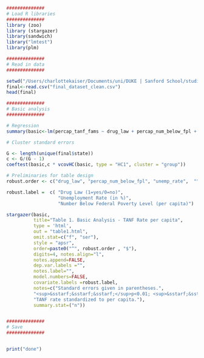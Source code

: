 ```r
##############
# Load R libraries
##############
library (zoo)
library (stargazer)
library(sandwich)
library("lmtest")
library(plm)

##############
# Read in data 
##############

setwd("/Users/charlottekaiser/Documents/uni/DUKE | Sanford School/studies/Unifying DS/project/Policy-Stats-Team/20_intermediate_data")
final<-read.csv("final_dataset_clean.csv")
head(final)

##############
# Basic analysis
##############

# Regression
summary(basic<-lm(percap_tanf_fams ~ drug_law + percap_num_below_fpl + unemp_rate + (state) + (year),data=final))

# Cluster standard errors

G <- length(unique(final$state))
c <- G/(G - 1)
coeftest(basic,c * vcovHC(basic, type = "HC1", cluster = "group"))

# Preliminaries for table design
robust.order <- c("drug_law", "percap_num_below_fpl", "unemp_rate",  "^Constant$") 

robust.label =  c( "Drug Law (1=yes/0=no)",
                   "Unemployment Rate (in %)",
                   "Number Below Federal Poverty Level (per capita)") 

stargazer(basic,
          title="Table 1. Basic Analysis - TANF Rate per capita", 
          type = 'html', 
          out = "table1.html",
          omit.stat=c("f", "ser"),
          style = "apsr", 
          order=paste0("^", robust.order , "$"), 
          digits=4, notes.align="l", 
          notes.append=FALSE,
          dep.var.labels ="",
          notes.label="",
          model.numbers=FALSE, 
          covariate.labels =robust.label, 
          notes=c("Standard errors given in parentheses.",
          "<sup>&sstarf;&sstarf;&sstarf;</sup>p<0.01; <sup>&sstarf;&sstarf;</sup>p<0.05; <sup>&sstarf;</sup>p<0.1.",
          "TANF rate standardized to per capita."),
          summary.stat=("n"))


##############
# Save
##############


print("done")

```
